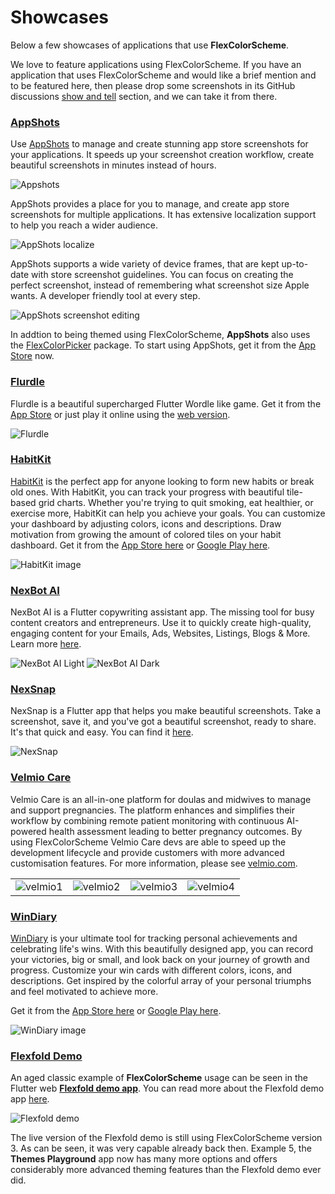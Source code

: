 # Showcases

Below a few showcases of applications that use **FlexColorScheme**.

We love to feature applications using FlexColorScheme. If you have an application that uses FlexColorScheme and would like a brief mention and to be featured here, then please drop some screenshots in its GitHub discussions [show and tell](https://github.com/rydmike/flex_color_scheme/discussions/categories/show-and-tell) section, and we can take it from there.


### [AppShots](https://apps.apple.com/in/app/appshots-screenshot-creator/id6445986661)

Use [AppShots](https://apps.apple.com/in/app/appshots-screenshot-creator/id6445986661) to manage and create stunning app store screenshots for your applications. It speeds up your screenshot creation workflow, create beautiful screenshots in minutes instead of hours.

<Image src="https://raw.githubusercontent.com/rydmike/flex_color_scheme_docs/master/docs/images/appshots1.png" zoom alt="Appshots" caption="Present your app in the best possible way with AppShots" />

AppShots provides a place for you to manage, and create app store screenshots for multiple applications. It has extensive localization support to help you reach a wider audience. 

<Image src="https://raw.githubusercontent.com/rydmike/flex_color_scheme_docs/master/docs/images/appshots2.png" zoom alt="AppShots localize" />

AppShots supports a wide variety of device frames, that are kept up-to-date with store screenshot guidelines. You can focus on creating the perfect screenshot, instead of remembering what screenshot size Apple wants. A developer friendly tool at every step.

<Image src="https://raw.githubusercontent.com/rydmike/flex_color_scheme_docs/master/docs/images/appshots3.png" zoom alt="AppShots screenshot editing" caption="AppShots offers flexible and intuitive screenshot editing tools" />

In addtion to being themed using FlexColorScheme, **AppShots** also uses the [FlexColorPicker](https://pub.dev/packages/flex_color_picker) package. To start using AppShots, get it from the [App Store](https://apps.apple.com/in/app/appshots-screenshot-creator/id6445986661) now.


### [Flurdle](https://flurdle.momar.me)

Flurdle is a beautiful supercharged Flutter Wordle like game. Get it from the [App Store](https://apps.apple.com/app/id1618767506) or just play it online using the [web version](https://flurdle.momar.me).

<Image src="https://raw.githubusercontent.com/rydmike/flex_color_scheme_docs/master/docs/images/flurdle.png" zoom alt="Flurdle" caption="Flurdle - a supercharged Flutter Wordle" />

### [HabitKit](https://www.habitkit.app)

[HabitKit](https://www.habitkit.app) is the perfect app for anyone looking to form new habits or break old ones. With HabitKit, you can track your progress with beautiful tile-based grid charts. Whether you're trying to quit smoking, eat healthier, or exercise more, HabitKit can help you achieve your goals. You can customize your dashboard by adjusting colors, icons and descriptions. Draw motivation from growing the amount of colored tiles on your habit dashboard. Get it from the [App Store here](https://apps.apple.com/vg/app/habit-tracker-habitkit/id6443918070) or [Google Play here](https://play.google.com/store/apps/details?id=com.roehl.habitkit).

<Image src="https://raw.githubusercontent.com/rydmike/flex_color_scheme_docs/master/docs/images/habitkit.png" zoom alt="HabitKit image" />

### [NexBot AI](https://nexbot.ai)

NexBot AI is a Flutter copywriting assistant app. The missing tool for busy content creators and entrepreneurs. Use it to quickly create high-quality, engaging content for your Emails, Ads, Websites, Listings, Blogs & More. Learn more [here](https://nexbot.ai).

<Image src="https://raw.githubusercontent.com/rydmike/flex_color_scheme_docs/master/docs/images/NexBotAiLight.png" zoom alt="NexBot AI Light" caption="NexBot AI in a light theme made with FlexColorScheme" />

<Image src="https://raw.githubusercontent.com/rydmike/flex_color_scheme_docs/master/docs/images/NexBotAiDark.png" zoom alt="NexBot AI Dark" caption="NexBot AI in a dark theme made with FlexColorScheme" />


### [NexSnap](https://www.nexsnap.app)

NexSnap is a Flutter app that helps you make beautiful screenshots. Take a screenshot, save it, and you've got a beautiful screenshot, ready to share. It's that quick and easy. You can find it [here](https://www.nexsnap.app).

<Image src="https://raw.githubusercontent.com/rydmike/flex_color_scheme_docs/master/docs/images/NexSnap.png" zoom alt="NexSnap" caption="NexSnap in a dark theme made with FlexColorScheme" />

### [Velmio Care](https://velmio.com/care)

Velmio Care is an all-in-one platform for doulas and midwives to manage and support pregnancies. The platform enhances and simplifies their workflow by combining remote patient monitoring with continuous AI-powered health assessment leading to better pregnancy outcomes. By using FlexColorScheme Velmio Care devs are able to speed up the development lifecycle and provide customers with more advanced customisation features. For more information, please see [velmio.com](https://velmio.com/).

<table>
  <tr>
    <td><Image src="https://raw.githubusercontent.com/rydmike/flex_color_scheme_docs/master/docs/images/velmio1.png" zoom alt="velmio1" /> </td>
    <td><Image src="https://raw.githubusercontent.com/rydmike/flex_color_scheme_docs/master/docs/images/velmio2.png" zoom alt="velmio2" /> </td>
    <td><Image src="https://raw.githubusercontent.com/rydmike/flex_color_scheme_docs/master/docs/images/velmio3.png" zoom alt="velmio3" /> </td>
    <td><Image src="https://raw.githubusercontent.com/rydmike/flex_color_scheme_docs/master/docs/images/velmio4.png" zoom alt="velmio4" /> </td>
  </tr>
</table>

### [WinDiary](https://windiary.app/)

[WinDiary](https://windiary.app/) is your ultimate tool for tracking personal achievements and celebrating life's wins. With this beautifully designed app, you can record your victories, big or small, and look back on your journey of growth and progress. Customize your win cards with different colors, icons, and descriptions. Get inspired by the colorful array of your personal triumphs and feel motivated to achieve more.



Get it from the [App Store here](https://apps.apple.com/us/app/mood-tracker-win-diary/id6448476249) or [Google Play here](https://play.google.com/store/apps/details?id=com.roehl.windiary).

<Image src="https://raw.githubusercontent.com/rydmike/flex_color_scheme_docs/master/docs/images/winiary.png" zoom alt="WinDiary image" />

### [Flexfold Demo](https://rydmike.com/demoflexfold)

An aged classic example of **FlexColorScheme** usage can be seen in the Flutter web [**Flexfold demo app**](https://rydmike.com/demoflexfold). You can read more about the Flexfold demo app [here](https://rydmike.com/flexfold).

<Image src="https://rydmike.com/assets/FoldTheme1.gif" zoom alt="Flexfold demo" caption="Flexfold demo" />

The live version of the Flexfold demo is still using FlexColorScheme version 3. As can be seen, it was very capable already back then. Example 5, the **Themes Playground** app now has many more options and offers considerably more advanced theming features than the Flexfold demo ever did.
